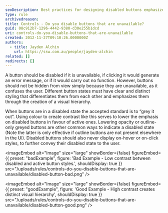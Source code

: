```yaml
---
seoDescription: Best practices for designing disabled buttons emphasize clear visual hierarchy and distinct styling to differentiate them from active buttons.
type: rule
archivedreason:
title: Controls - Do you disable buttons that are unavailable?
guid: 08c912b7-1296-4442-9380-d30e255b1dcd
uri: controls-do-you-disable-buttons-that-are-unavailable
created: 2012-11-27T09:10:26.0000000Z
authors:
  - title: Jayden Alchin
    url: https://ssw.com.au/people/jayden-alchin
related: []
redirects: []
---
```


A button should be disabled if it is unavailable, if clicking it would generate an error message, or if it would carry out no function. However, buttons should not be hidden from view simply because they are unavailable, as it confuses the user.
Different button states must have clear and distinct styling that differentiates them from each other and emphasizes them through the creation of a visual hierarchy.

When buttons are in a disabled state the accepted standard is to “grey it out”. Using colour to create contrast like this serves to lower the emphasis on disabled buttons in favour of active ones. Lowering opacity or outline-only greyed buttons are other common ways to indicate a disabled state (Note the latter is only effective if outline buttons are not present elsewhere in the UI). Disabled buttons should also never display on-hover or on-click styles, to further convey their disabled state to the user.

<imageEmbed
  alt="Image"
  size="large"
  showBorder={false}
  figureEmbed={{
    preset: "badExample",
    figure: 'Bad Example - Low contrast between disabled and active button styles.',
    shouldDisplay: true
  }}
  src="/uploads/rules/controls-do-you-disable-buttons-that-are-unavailable/disabled-button-bad.png"
/>

<imageEmbed
  alt="Image"
  size="large"
  showBorder={false}
  figureEmbed={{
    preset: "goodExample",
    figure: 'Good Example - High contrast creates distinct visual hierarchy',
    shouldDisplay: true
  }}
  src="/uploads/rules/controls-do-you-disable-buttons-that-are-unavailable/disabled-button-good.png"
/>